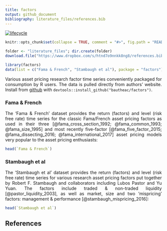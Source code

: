 ```yaml
---
title: factors
output: github_document
bibliography: literature_files/references.bib
---
```


[![lifecycle](https://img.shields.io/badge/lifecycle-experimental-orange.svg)](https://www.tidyverse.org/lifecycle/#experimental)

```r
knitr::opts_chunk$set(collapse = TRUE, comment = "#>", fig.path = "README-")

folder <- "literature_files"; dir.create(folder)
download.file("https://www.dropbox.com/s/htnd7o9nnkk8ng8/references.bib?dl=1", paste(folder, "references.bib", sep = "/"))

library(factors)
data(list = c("Fama & French", "Stambaugh et al"), package = "factors")
```

<style> body {text-align: justify} </style>


Various asset pricing research factor time series conveniently packaged for consumption by R users. The data is pulled directly from authors' website. Install from [github](https://github.com/bautheac/factors/) with `devtools::install_github("bautheac/factors")`.

### Fama & French
The 'Fama & French' dataset provides the return (factors) and level (risk free rate) time series for the classic Fama/French asset pricing factors as used in their three [@fama_cross_section_1992; @fama_common_1993; @fama_size_1995] and most recently five-factor [@fama_five_factor_2015; @fama_dissecting_2016; @fama_international_2017] asset pricing models very popular to the asset pricing enthusiasts:
```r
head(`Fama & French`)
```

### Stambaugh et al
The 'Stambaugh et al' dataset provides the return (factors) and level (risk free rate) time series for various research asset pricing factors put together by Robert F. Stambaugh and collaborators including Lubos Pastor and Yu Yuan. The factors include traded & non-traded liquidity [@pastor_liquidity_2003], as well as market, size and two 'mispricing' factors: management & performance [@stambaugh_mispricing_2016]:  
```r
head(`Stambaugh et al`)
```

## References

